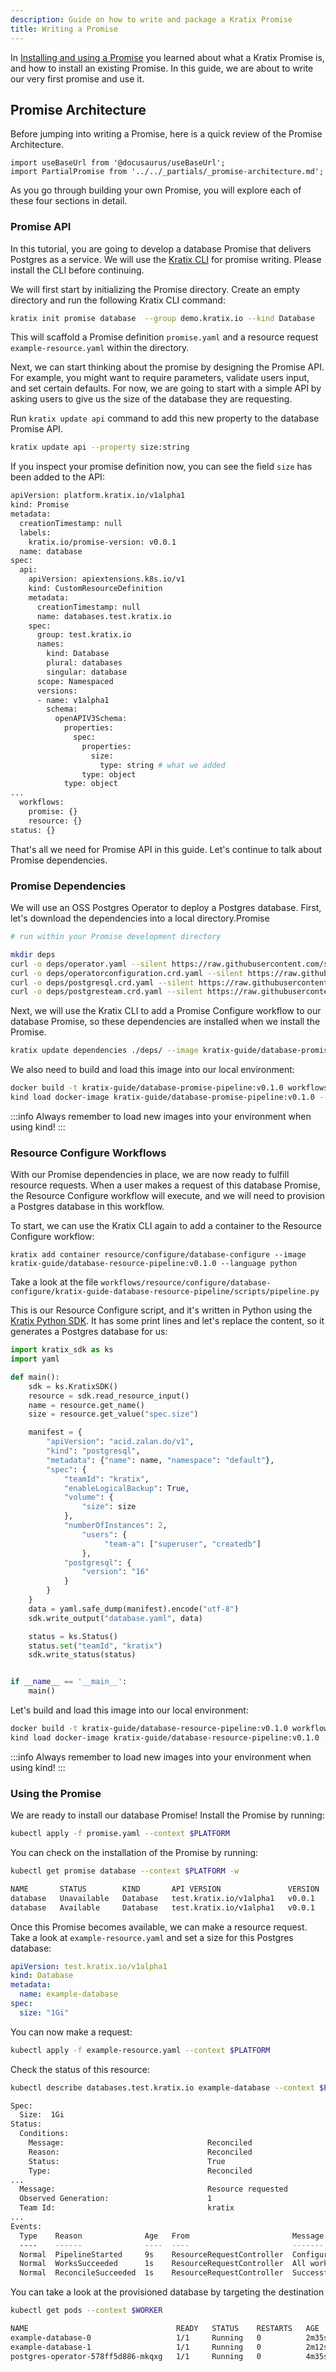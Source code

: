 ```yaml
---
description: Guide on how to write and package a Kratix Promise
title: Writing a Promise
---
```


<PartialPreRequisites/>

In [Installing and using a Promise](./installing-a-promise) you learned about what a Kratix Promise is, and how to install an existing Promise.
In this guide, we are about to write our very first promise and use it.

## Promise Architecture

Before jumping into writing a Promise, here is a quick review of the Promise Architecture.

```mdx-code-block
import useBaseUrl from '@docusaurus/useBaseUrl';
import PartialPromise from '../../_partials/_promise-architecture.md';
```

<PartialPromise />

As you go through building your own Promise, you will explore each of these four sections in detail.

### Promise API

In this tutorial, you are going to develop a database Promise that delivers Postgres as a service.
We will use the [Kratix CLI](/main/kratix-cli/intro) for promise writing. Please install the CLI before continuing.

We will first start by initializing the Promise directory. Create an empty directory and run the following
Kratix CLI command:

```bash
kratix init promise database  --group demo.kratix.io --kind Database
```
This will scaffold a Promise definition `promise.yaml` and a resource request `example-resource.yaml` within the directory.

Next, we can start thinking about the promise by designing the Promise API.
For example, you might want to require parameters, validate users input, and set certain defaults.
For now, we are going to start with a simple API by asking users to give us the size of the database they are requesting.

Run `kratix update api` command to add this new property to the database Promise API.

```bash
kratix update api --property size:string
```

If you inspect your promise definition now, you can see the field `size` has been added to the API:
```bash
apiVersion: platform.kratix.io/v1alpha1
kind: Promise
metadata:
  creationTimestamp: null
  labels:
    kratix.io/promise-version: v0.0.1
  name: database
spec:
  api:
    apiVersion: apiextensions.k8s.io/v1
    kind: CustomResourceDefinition
    metadata:
      creationTimestamp: null
      name: databases.test.kratix.io
    spec:
      group: test.kratix.io
      names:
        kind: Database
        plural: databases
        singular: database
      scope: Namespaced
      versions:
      - name: v1alpha1
        schema:
          openAPIV3Schema:
            properties:
              spec:
                properties:
                  size:
                    type: string # what we added
                type: object
            type: object
...
  workflows:
    promise: {}
    resource: {}
status: {}
```

That's all we need for Promise API in this guide. Let's continue to talk about Promise dependencies.

### Promise Dependencies

We will use an OSS Postgres Operator to deploy a Postgres database.
First, let's download the dependencies into a local directory.Promise

```bash
# run within your Promise development directory

mkdir deps
curl -o deps/operator.yaml --silent https://raw.githubusercontent.com/syntasso/promise-postgresql/refs/heads/main/internal/configure-pipeline/dependencies/operator.yaml
curl -o deps/operatorconfiguration.crd.yaml --silent https://raw.githubusercontent.com/syntasso/promise-postgresql/refs/heads/main/internal/configure-pipeline/dependencies/operatorconfiguration.crd.yaml
curl -o deps/postgresql.crd.yaml --silent https://raw.githubusercontent.com/syntasso/promise-postgresql/refs/heads/main/internal/configure-pipeline/dependencies/postgresql.crd.yaml
curl -o deps/postgresteam.crd.yaml --silent https://raw.githubusercontent.com/syntasso/promise-postgresql/refs/heads/main/internal/configure-pipeline/dependencies/postgresteam.crd.yaml
```

Next, we will use the Kratix CLI to add a Promise Configure workflow to our database Promise, so these dependencies are
installed when we install the Promise.

```bash
kratix update dependencies ./deps/ --image kratix-guide/database-promise-pipeline:v0.1.0
```

We also need to build and load this image into our local environment:

```bash
docker build -t kratix-guide/database-promise-pipeline:v0.1.0 workflows/promise/configure/dependencies/configure-deps
kind load docker-image kratix-guide/database-promise-pipeline:v0.1.0 --name platform
```

:::info
Always remember to load new images into your environment when using kind!
:::

### Resource Configure Workflows

With our Promise dependencies in place, we are now ready to fulfill resource requests.
When a user makes a request of this database Promise, the Resource Configure workflow will execute,
and we will need to provision a Postgres database in this workflow.

To start, we can use the Kratix CLI again to add a container to the Resource Configure workflow:
```
kratix add container resource/configure/database-configure --image kratix-guide/database-resource-pipeline:v0.1.0 --language python
```

Take a look at the file `workflows/resource/configure/database-configure/kratix-guide-database-resource-pipeline/scripts/pipeline.py`

This is our Resource Configure script, and it's written in Python using the [Kratix Python SDK](/main/kratix-sdks/python).
It has some print lines and let's replace the content, so it generates a Postgres database for us:

```python
import kratix_sdk as ks
import yaml

def main():
    sdk = ks.KratixSDK()
    resource = sdk.read_resource_input()
    name = resource.get_name()
    size = resource.get_value("spec.size")

    manifest = {
        "apiVersion": "acid.zalan.do/v1",
        "kind": "postgresql",
        "metadata": {"name": name, "namespace": "default"},
        "spec": {
        	"teamId": "kratix",
			"enableLogicalBackup": True,
        	"volume": {
            	"size": size
        	},
        	"numberOfInstances": 2,
                "users": {
                     "team-a": ["superuser", "createdb"]
                },
        	"postgresql": {
            	"version": "16"
        	}
		}
    }
    data = yaml.safe_dump(manifest).encode("utf-8")
    sdk.write_output("database.yaml", data)

    status = ks.Status()
    status.set("teamId", "kratix")
    sdk.write_status(status)


if __name__ == '__main__':
    main()
```

Let's build and load this image into our local environment:

```bash
docker build -t kratix-guide/database-resource-pipeline:v0.1.0 workflows/resource/configure/database-configure/kratix-guide-database-resource-pipeline
kind load docker-image kratix-guide/database-resource-pipeline:v0.1.0 --name platform
```

:::info
Always remember to load new images into your environment when using kind!
:::

### Using the Promise

We are ready to install our database Promise! Install the Promise by running:
```bash
kubectl apply -f promise.yaml --context $PLATFORM
```

You can check on the installation of the Promise by running:

```bash
kubectl get promise database --context $PLATFORM -w

NAME       STATUS        KIND       API VERSION               VERSION
database   Unavailable   Database   test.kratix.io/v1alpha1   v0.0.1
database   Available     Database   test.kratix.io/v1alpha1   v0.0.1
```

Once this Promise becomes available, we can make a resource request.
Take a look at `example-resource.yaml` and set a size for this Postgres database:

```yaml
apiVersion: test.kratix.io/v1alpha1
kind: Database
metadata:
  name: example-database
spec:
  size: "1Gi"
```

You can now make a request:
```bash
kubectl apply -f example-resource.yaml --context $PLATFORM
```

Check the status of this resource:
```bash
kubectl describe databases.test.kratix.io example-database --context $PLATFORM

Spec:
  Size:  1Gi
Status:
  Conditions:
    Message:                                Reconciled
    Reason:                                 Reconciled
    Status:                                 True
    Type:                                   Reconciled
...
  Message:                                  Resource requested
  Observed Generation:                      1
  Team Id:                                  kratix
...
Events:
  Type    Reason              Age   From                       Message
  ----    ------              ----  ----                       -------
  Normal  PipelineStarted     9s    ResourceRequestController  Configure Pipeline started: database-configure
  Normal  WorksSucceeded      1s    ResourceRequestController  All works associated with this resource are ready
  Normal  ReconcileSucceeded  1s    ResourceRequestController  Successfully reconciled
```

You can take a look at the provisioned database by targeting the destination
```bash
kubectl get pods --context $WORKER

NAME                                 READY   STATUS    RESTARTS   AGE
example-database-0                   1/1     Running   0          2m35s
example-database-1                   1/1     Running   0          2m12s
postgres-operator-578ff5d886-mkqxg   1/1     Running   0          4m35s
```
